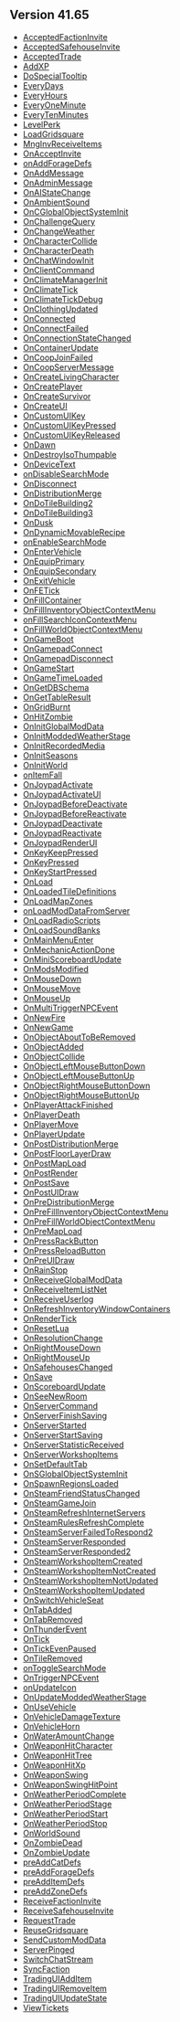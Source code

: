 == Version 41.65 ==
*[[Modding:Lua Events/AcceptedFactionInvite|AcceptedFactionInvite]]
*[[Modding:Lua Events/AcceptedSafehouseInvite|AcceptedSafehouseInvite]]
*[[Modding:Lua Events/AcceptedTrade|AcceptedTrade]]
*[[Modding:Lua Events/AddXP|AddXP]]
*[[Modding:Lua Events/DoSpecialTooltip|DoSpecialTooltip]]
*[[Modding:Lua Events/EveryDays|EveryDays]]
*[[Modding:Lua Events/EveryHours|EveryHours]]
*[[Modding:Lua Events/EveryOneMinute|EveryOneMinute]]
*[[Modding:Lua Events/EveryTenMinutes|EveryTenMinutes]]
*[[Modding:Lua Events/LevelPerk|LevelPerk]]
*[[Modding:Lua Events/LoadGridsquare|LoadGridsquare]]
*[[Modding:Lua Events/MngInvReceiveItems|MngInvReceiveItems]]
*[[Modding:Lua Events/OnAcceptInvite|OnAcceptInvite]]
*[[Modding:Lua Events/onAddForageDefs|onAddForageDefs]]
*[[Modding:Lua Events/OnAddMessage|OnAddMessage]]
*[[Modding:Lua Events/OnAdminMessage|OnAdminMessage]]
*[[Modding:Lua Events/OnAIStateChange|OnAIStateChange]]
*[[Modding:Lua Events/OnAmbientSound|OnAmbientSound]]
*[[Modding:Lua Events/OnCGlobalObjectSystemInit|OnCGlobalObjectSystemInit]]
*[[Modding:Lua Events/OnChallengeQuery|OnChallengeQuery]]
*[[Modding:Lua Events/OnChangeWeather|OnChangeWeather]]
*[[Modding:Lua Events/OnCharacterCollide|OnCharacterCollide]]
*[[Modding:Lua Events/OnCharacterDeath|OnCharacterDeath]]
*[[Modding:Lua Events/OnChatWindowInit|OnChatWindowInit]]
*[[Modding:Lua Events/OnClientCommand|OnClientCommand]]
*[[Modding:Lua Events/OnClimateManagerInit|OnClimateManagerInit]]
*[[Modding:Lua Events/OnClimateTick|OnClimateTick]]
*[[Modding:Lua Events/OnClimateTickDebug|OnClimateTickDebug]]
*[[Modding:Lua Events/OnClothingUpdated|OnClothingUpdated]]
*[[Modding:Lua Events/OnConnected|OnConnected]]
*[[Modding:Lua Events/OnConnectFailed|OnConnectFailed]]
*[[Modding:Lua Events/OnConnectionStateChanged|OnConnectionStateChanged]]
*[[Modding:Lua Events/OnContainerUpdate|OnContainerUpdate]]
*[[Modding:Lua Events/OnCoopJoinFailed|OnCoopJoinFailed]]
*[[Modding:Lua Events/OnCoopServerMessage|OnCoopServerMessage]]
*[[Modding:Lua Events/OnCreateLivingCharacter|OnCreateLivingCharacter]]
*[[Modding:Lua Events/OnCreatePlayer|OnCreatePlayer]]
*[[Modding:Lua Events/OnCreateSurvivor|OnCreateSurvivor]]
*[[Modding:Lua Events/OnCreateUI|OnCreateUI]]
*[[Modding:Lua Events/OnCustomUIKey|OnCustomUIKey]]
*[[Modding:Lua Events/OnCustomUIKeyPressed|OnCustomUIKeyPressed]]
*[[Modding:Lua Events/OnCustomUIKeyReleased|OnCustomUIKeyReleased]]
*[[Modding:Lua Events/OnDawn|OnDawn]]
*[[Modding:Lua Events/OnDestroyIsoThumpable|OnDestroyIsoThumpable]]
*[[Modding:Lua Events/OnDeviceText|OnDeviceText]]
*[[Modding:Lua Events/onDisableSearchMode|onDisableSearchMode]]
*[[Modding:Lua Events/OnDisconnect|OnDisconnect]]
*[[Modding:Lua Events/OnDistributionMerge|OnDistributionMerge]]
*[[Modding:Lua Events/OnDoTileBuilding2|OnDoTileBuilding2]]
*[[Modding:Lua Events/OnDoTileBuilding3|OnDoTileBuilding3]]
*[[Modding:Lua Events/OnDusk|OnDusk]]
*[[Modding:Lua Events/OnDynamicMovableRecipe|OnDynamicMovableRecipe]]
*[[Modding:Lua Events/onEnableSearchMode|onEnableSearchMode]]
*[[Modding:Lua Events/OnEnterVehicle|OnEnterVehicle]]
*[[Modding:Lua Events/OnEquipPrimary|OnEquipPrimary]]
*[[Modding:Lua Events/OnEquipSecondary|OnEquipSecondary]]
*[[Modding:Lua Events/OnExitVehicle|OnExitVehicle]]
*[[Modding:Lua Events/OnFETick|OnFETick]]
*[[Modding:Lua Events/OnFillContainer|OnFillContainer]]
*[[Modding:Lua Events/OnFillInventoryObjectContextMenu|OnFillInventoryObjectContextMenu]]
*[[Modding:Lua Events/onFillSearchIconContextMenu|onFillSearchIconContextMenu]]
*[[Modding:Lua Events/OnFillWorldObjectContextMenu|OnFillWorldObjectContextMenu]]
*[[Modding:Lua Events/OnGameBoot|OnGameBoot]]
*[[Modding:Lua Events/OnGamepadConnect|OnGamepadConnect]]
*[[Modding:Lua Events/OnGamepadDisconnect|OnGamepadDisconnect]]
*[[Modding:Lua Events/OnGameStart|OnGameStart]]
*[[Modding:Lua Events/OnGameTimeLoaded|OnGameTimeLoaded]]
*[[Modding:Lua Events/OnGetDBSchema|OnGetDBSchema]]
*[[Modding:Lua Events/OnGetTableResult|OnGetTableResult]]
*[[Modding:Lua Events/OnGridBurnt|OnGridBurnt]]
*[[Modding:Lua Events/OnHitZombie|OnHitZombie]]
*[[Modding:Lua Events/OnInitGlobalModData|OnInitGlobalModData]]
*[[Modding:Lua Events/OnInitModdedWeatherStage|OnInitModdedWeatherStage]]
*[[Modding:Lua Events/OnInitRecordedMedia|OnInitRecordedMedia]]
*[[Modding:Lua Events/OnInitSeasons|OnInitSeasons]]
*[[Modding:Lua Events/OnInitWorld|OnInitWorld]]
*[[Modding:Lua Events/onItemFall|onItemFall]]
*[[Modding:Lua Events/OnJoypadActivate|OnJoypadActivate]]
*[[Modding:Lua Events/OnJoypadActivateUI|OnJoypadActivateUI]]
*[[Modding:Lua Events/OnJoypadBeforeDeactivate|OnJoypadBeforeDeactivate]]
*[[Modding:Lua Events/OnJoypadBeforeReactivate|OnJoypadBeforeReactivate]]
*[[Modding:Lua Events/OnJoypadDeactivate|OnJoypadDeactivate]]
*[[Modding:Lua Events/OnJoypadReactivate|OnJoypadReactivate]]
*[[Modding:Lua Events/OnJoypadRenderUI|OnJoypadRenderUI]]
*[[Modding:Lua Events/OnKeyKeepPressed|OnKeyKeepPressed]]
*[[Modding:Lua Events/OnKeyPressed|OnKeyPressed]]
*[[Modding:Lua Events/OnKeyStartPressed|OnKeyStartPressed]]
*[[Modding:Lua Events/OnLoad|OnLoad]]
*[[Modding:Lua Events/OnLoadedTileDefinitions|OnLoadedTileDefinitions]]
*[[Modding:Lua Events/OnLoadMapZones|OnLoadMapZones]]
*[[Modding:Lua Events/onLoadModDataFromServer|onLoadModDataFromServer]]
*[[Modding:Lua Events/OnLoadRadioScripts|OnLoadRadioScripts]]
*[[Modding:Lua Events/OnLoadSoundBanks|OnLoadSoundBanks]]
*[[Modding:Lua Events/OnMainMenuEnter|OnMainMenuEnter]]
*[[Modding:Lua Events/OnMechanicActionDone|OnMechanicActionDone]]
*[[Modding:Lua Events/OnMiniScoreboardUpdate|OnMiniScoreboardUpdate]]
*[[Modding:Lua Events/OnModsModified|OnModsModified]]
*[[Modding:Lua Events/OnMouseDown|OnMouseDown]]
*[[Modding:Lua Events/OnMouseMove|OnMouseMove]]
*[[Modding:Lua Events/OnMouseUp|OnMouseUp]]
*[[Modding:Lua Events/OnMultiTriggerNPCEvent|OnMultiTriggerNPCEvent]]
*[[Modding:Lua Events/OnNewFire|OnNewFire]]
*[[Modding:Lua Events/OnNewGame|OnNewGame]]
*[[Modding:Lua Events/OnObjectAboutToBeRemoved|OnObjectAboutToBeRemoved]]
*[[Modding:Lua Events/OnObjectAdded|OnObjectAdded]]
*[[Modding:Lua Events/OnObjectCollide|OnObjectCollide]]
*[[Modding:Lua Events/OnObjectLeftMouseButtonDown|OnObjectLeftMouseButtonDown]]
*[[Modding:Lua Events/OnObjectLeftMouseButtonUp|OnObjectLeftMouseButtonUp]]
*[[Modding:Lua Events/OnObjectRightMouseButtonDown|OnObjectRightMouseButtonDown]]
*[[Modding:Lua Events/OnObjectRightMouseButtonUp|OnObjectRightMouseButtonUp]]
*[[Modding:Lua Events/OnPlayerAttackFinished|OnPlayerAttackFinished]]
*[[Modding:Lua Events/OnPlayerDeath|OnPlayerDeath]]
*[[Modding:Lua Events/OnPlayerMove|OnPlayerMove]]
*[[Modding:Lua Events/OnPlayerUpdate|OnPlayerUpdate]]
*[[Modding:Lua Events/OnPostDistributionMerge|OnPostDistributionMerge]]
*[[Modding:Lua Events/OnPostFloorLayerDraw|OnPostFloorLayerDraw]]
*[[Modding:Lua Events/OnPostMapLoad|OnPostMapLoad]]
*[[Modding:Lua Events/OnPostRender|OnPostRender]]
*[[Modding:Lua Events/OnPostSave|OnPostSave]]
*[[Modding:Lua Events/OnPostUIDraw|OnPostUIDraw]]
*[[Modding:Lua Events/OnPreDistributionMerge|OnPreDistributionMerge]]
*[[Modding:Lua Events/OnPreFillInventoryObjectContextMenu|OnPreFillInventoryObjectContextMenu]]
*[[Modding:Lua Events/OnPreFillWorldObjectContextMenu|OnPreFillWorldObjectContextMenu]]
*[[Modding:Lua Events/OnPreMapLoad|OnPreMapLoad]]
*[[Modding:Lua Events/OnPressRackButton|OnPressRackButton]]
*[[Modding:Lua Events/OnPressReloadButton|OnPressReloadButton]]
*[[Modding:Lua Events/OnPreUIDraw|OnPreUIDraw]]
*[[Modding:Lua Events/OnRainStop|OnRainStop]]
*[[Modding:Lua Events/OnReceiveGlobalModData|OnReceiveGlobalModData]]
*[[Modding:Lua Events/OnReceiveItemListNet|OnReceiveItemListNet]]
*[[Modding:Lua Events/OnReceiveUserlog|OnReceiveUserlog]]
*[[Modding:Lua Events/OnRefreshInventoryWindowContainers|OnRefreshInventoryWindowContainers]]
*[[Modding:Lua Events/OnRenderTick|OnRenderTick]]
*[[Modding:Lua Events/OnResetLua|OnResetLua]]
*[[Modding:Lua Events/OnResolutionChange|OnResolutionChange]]
*[[Modding:Lua Events/OnRightMouseDown|OnRightMouseDown]]
*[[Modding:Lua Events/OnRightMouseUp|OnRightMouseUp]]
*[[Modding:Lua Events/OnSafehousesChanged|OnSafehousesChanged]]
*[[Modding:Lua Events/OnSave|OnSave]]
*[[Modding:Lua Events/OnScoreboardUpdate|OnScoreboardUpdate]]
*[[Modding:Lua Events/OnSeeNewRoom|OnSeeNewRoom]]
*[[Modding:Lua Events/OnServerCommand|OnServerCommand]]
*[[Modding:Lua Events/OnServerFinishSaving|OnServerFinishSaving]]
*[[Modding:Lua Events/OnServerStarted|OnServerStarted]]
*[[Modding:Lua Events/OnServerStartSaving|OnServerStartSaving]]
*[[Modding:Lua Events/OnServerStatisticReceived|OnServerStatisticReceived]]
*[[Modding:Lua Events/OnServerWorkshopItems|OnServerWorkshopItems]]
*[[Modding:Lua Events/OnSetDefaultTab|OnSetDefaultTab]]
*[[Modding:Lua Events/OnSGlobalObjectSystemInit|OnSGlobalObjectSystemInit]]
*[[Modding:Lua Events/OnSpawnRegionsLoaded|OnSpawnRegionsLoaded]]
*[[Modding:Lua Events/OnSteamFriendStatusChanged|OnSteamFriendStatusChanged]]
*[[Modding:Lua Events/OnSteamGameJoin|OnSteamGameJoin]]
*[[Modding:Lua Events/OnSteamRefreshInternetServers|OnSteamRefreshInternetServers]]
*[[Modding:Lua Events/OnSteamRulesRefreshComplete|OnSteamRulesRefreshComplete]]
*[[Modding:Lua Events/OnSteamServerFailedToRespond2|OnSteamServerFailedToRespond2]]
*[[Modding:Lua Events/OnSteamServerResponded|OnSteamServerResponded]]
*[[Modding:Lua Events/OnSteamServerResponded2|OnSteamServerResponded2]]
*[[Modding:Lua Events/OnSteamWorkshopItemCreated|OnSteamWorkshopItemCreated]]
*[[Modding:Lua Events/OnSteamWorkshopItemNotCreated|OnSteamWorkshopItemNotCreated]]
*[[Modding:Lua Events/OnSteamWorkshopItemNotUpdated|OnSteamWorkshopItemNotUpdated]]
*[[Modding:Lua Events/OnSteamWorkshopItemUpdated|OnSteamWorkshopItemUpdated]]
*[[Modding:Lua Events/OnSwitchVehicleSeat|OnSwitchVehicleSeat]]
*[[Modding:Lua Events/OnTabAdded|OnTabAdded]]
*[[Modding:Lua Events/OnTabRemoved|OnTabRemoved]]
*[[Modding:Lua Events/OnThunderEvent|OnThunderEvent]]
*[[Modding:Lua Events/OnTick|OnTick]]
*[[Modding:Lua Events/OnTickEvenPaused|OnTickEvenPaused]]
*[[Modding:Lua Events/OnTileRemoved|OnTileRemoved]]
*[[Modding:Lua Events/onToggleSearchMode|onToggleSearchMode]]
*[[Modding:Lua Events/OnTriggerNPCEvent|OnTriggerNPCEvent]]
*[[Modding:Lua Events/onUpdateIcon|onUpdateIcon]]
*[[Modding:Lua Events/OnUpdateModdedWeatherStage|OnUpdateModdedWeatherStage]]
*[[Modding:Lua Events/OnUseVehicle|OnUseVehicle]]
*[[Modding:Lua Events/OnVehicleDamageTexture|OnVehicleDamageTexture]]
*[[Modding:Lua Events/OnVehicleHorn|OnVehicleHorn]]
*[[Modding:Lua Events/OnWaterAmountChange|OnWaterAmountChange]]
*[[Modding:Lua Events/OnWeaponHitCharacter|OnWeaponHitCharacter]]
*[[Modding:Lua Events/OnWeaponHitTree|OnWeaponHitTree]]
*[[Modding:Lua Events/OnWeaponHitXp|OnWeaponHitXp]]
*[[Modding:Lua Events/OnWeaponSwing|OnWeaponSwing]]
*[[Modding:Lua Events/OnWeaponSwingHitPoint|OnWeaponSwingHitPoint]]
*[[Modding:Lua Events/OnWeatherPeriodComplete|OnWeatherPeriodComplete]]
*[[Modding:Lua Events/OnWeatherPeriodStage|OnWeatherPeriodStage]]
*[[Modding:Lua Events/OnWeatherPeriodStart|OnWeatherPeriodStart]]
*[[Modding:Lua Events/OnWeatherPeriodStop|OnWeatherPeriodStop]]
*[[Modding:Lua Events/OnWorldSound|OnWorldSound]]
*[[Modding:Lua Events/OnZombieDead|OnZombieDead]]
*[[Modding:Lua Events/OnZombieUpdate|OnZombieUpdate]]
*[[Modding:Lua Events/preAddCatDefs|preAddCatDefs]]
*[[Modding:Lua Events/preAddForageDefs|preAddForageDefs]]
*[[Modding:Lua Events/preAddItemDefs|preAddItemDefs]]
*[[Modding:Lua Events/preAddZoneDefs|preAddZoneDefs]]
*[[Modding:Lua Events/ReceiveFactionInvite|ReceiveFactionInvite]]
*[[Modding:Lua Events/ReceiveSafehouseInvite|ReceiveSafehouseInvite]]
*[[Modding:Lua Events/RequestTrade|RequestTrade]]
*[[Modding:Lua Events/ReuseGridsquare|ReuseGridsquare]]
*[[Modding:Lua Events/SendCustomModData|SendCustomModData]]
*[[Modding:Lua Events/ServerPinged|ServerPinged]]
*[[Modding:Lua Events/SwitchChatStream|SwitchChatStream]]
*[[Modding:Lua Events/SyncFaction|SyncFaction]]
*[[Modding:Lua Events/TradingUIAddItem|TradingUIAddItem]]
*[[Modding:Lua Events/TradingUIRemoveItem|TradingUIRemoveItem]]
*[[Modding:Lua Events/TradingUIUpdateState|TradingUIUpdateState]]
*[[Modding:Lua Events/ViewTickets|ViewTickets]]
